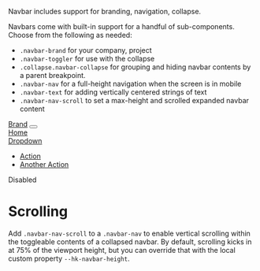 Navbar includes support for branding, navigation, collapse.

Navbars come with built-in support for a handful of sub-components.
Choose from the following as needed:
- `.navbar-brand` for your company, project
- `.navbar-toggler` for use with the collapse
- `.collapse.navbar-collapse` for grouping and hiding navbar contents by a parent breakpoint.
- `.navbar-nav` for a full-height navigation when the screen is in mobile
- `.navbar-text` for adding vertically centered strings of text
- `.navbar-nav-scroll` to set a max-height and scrolled expanded navbar content
<!--
<Navbar>
    <Navbar.Toggler>
    </Navbar.Toggler>
    <Navbar.Collapse>
        <a className="nav-link active" href="">Home</a>
        <Dropdown>
            <Dropdown.Toggle>

            </Dropdown.Toggle>
            <Dropdown.Menu>
                <Dropdown.Item>

                </Dropdown.Item>
            </Dropdown.Menu>
        </Dropdown>
    </Navbar.Collapse>
</Navbar>
-->
<nav className="hk1 navbar navbar-expand-lg">
    <a className="navbar-brand" href="#">Brand</a>
    <button className="navbar-toggler" type="button" data-hk-toggle="collapse" data-bs-target="#navbarContent" aria-expanded="false">
        <span className="navbar-toggler-icon"></span>
    </button>
    <div className="hk1 collapse navbar-collapse show" id="navbarContent">
        <nav className="navbar-nav navbar-nav-scroll" style={{"--hk1-scroll-height": "50px"}}>
            <a className="nav-link active" href="#">Home</a>
            <div className="dropdown">
                <a className="nav-link dropdown-toggle" href="#" id="navbarDropdown" data-hk-toggle="dropdown" aria-expanded="false">
                    Dropdown
                </a>
                <ul className="dropdown-menu" aria-labelledby="navbarDropdown">
                    <li><a className="dropdown-item" href="#">Action</a></li>
                    <li><a className="dropdown-item" href="#">Another Action</a></li>
                </ul>
            </div>
            <a className="nav-link disabled">Disabled</a>
        </nav>
    </div>
</nav>

# Scrolling
Add `.navbar-nav-scroll` to a `.navbar-nav` to enable vertical scrolling within the toggleable contents of a collapsed navbar.
By default, scrolling kicks in at 75% of the viewport height, but you can override that with the local custom property `--hk-navbar-height`.